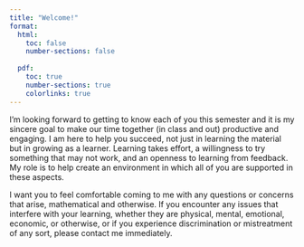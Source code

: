 ```yaml
---
title: "Welcome!"
format:
  html: 
    toc: false
    number-sections: false
    
  pdf:
    toc: true
    number-sections: true
    colorlinks: true
---
```


I'm looking forward to getting to know each of you this semester and it is my sincere goal to make our time together (in class and out) productive and engaging. I am here to help you succeed, not just in learning the material but in growing as a learner. Learning takes effort, a willingness to try something that may not work, and an openness to learning from feedback. My role is to help create an environment in which all of you are supported in these aspects.

I want you to feel comfortable coming to me with any questions or concerns that arise, mathematical and otherwise. If you encounter any issues that interfere with your learning, whether they are physical, mental, emotional, economic, or otherwise, or if you experience discrimination or mistreatment of any sort, please contact me immediately.
